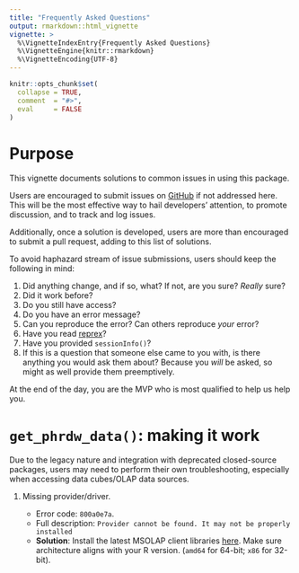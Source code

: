 ```yaml
---
title: "Frequently Asked Questions"
output: rmarkdown::html_vignette
vignette: >
  %\VignetteIndexEntry{Frequently Asked Questions}
  %\VignetteEngine{knitr::rmarkdown}
  %\VignetteEncoding{UTF-8}
---
```


```r
knitr::opts_chunk$set(
  collapse = TRUE,
  comment  = "#>",
  eval     = FALSE
)
```

# Purpose 

This vignette documents solutions to common issues in using this package. 

Users are encouraged to submit issues on [GitHub][gh_issues] if not addressed
here. This will be the most effective way to hail developers' attention,
to promote discussion, and to track and log issues.

Additionally, once a solution is developed, users are more than encouraged to
submit a pull request, adding to this list of solutions.

To avoid haphazard stream of issue submissions, users should keep the following
in mind:

1.  Did anything change, and if so, what? If not, are you sure? *Really* sure?
2.  Did it work before?
3.  Do you still have access?
4.  Do you have an error message?
5.  Can you reproduce the error? Can others reproduce *your* error?
6.  Have you read [reprex](https://reprex.tidyverse.org/)?
7.  Have you provided `sessionInfo()`?
8.  If this is a question that someone else came to you with, is there anything
    you would ask them about? Because you *will* be asked, so might as well
    provide them preemptively.

At the end of the day, you are the MVP who is most qualified to help us
help you.

# `get_phrdw_data()`: making it work

Due to the legacy nature and integration with deprecated closed-source packages,
users may need to perform their own troubleshooting, especially when accessing
data cubes/OLAP data sources.

1.  Missing provider/driver.

    -   Error code: `800a0e7a`.
    -   Full description: `Provider cannot be found. It may not be properly
        installed`
    -   **Solution**: Install the latest MSOLAP client libraries [here][msolap]. 
        Make sure architecture aligns with your R version. (`amd64` for 64-bit;
        `x86` for 32-bit).


[gh_issues]: https://github.com/mikuo0628/phrdwRdata/issues
[msolap]:    https://learn.microsoft.com/en-us/analysis-services/client-libraries?view=asallproducts-allversions
